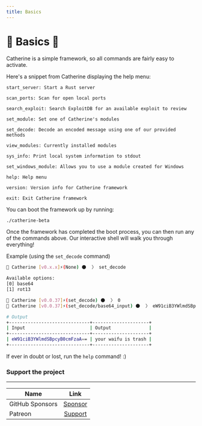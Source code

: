 ```yaml
---
title: Basics
---
```


# 🦀 Basics 🦀

Catherine is a simple framework, so all commands are fairly easy to activate.

Here's a snippet from Catherine displaying the help menu:
```
start_server: Start a Rust server

scan_ports: Scan for open local ports

search_exploit: Search ExploitDB for an available exploit to review

set_module: Set one of Catherine's modules

set_decode: Decode an encoded message using one of our provided methods

view_modules: Currently installed modules

sys_info: Print local system information to stdout

set_windows_module: Allows you to use a module created for Windows

help: Help menu

version: Version info for Catherine framework

exit: Exit Catherine framework
```

You can boot the framework up by running:
```bash
./catherine-beta
```

Once the framework has completed the boot process, you can then run any of the commands above. Our interactive shell will walk you through everything!

Example (using the `set_decode` command)
```bash
🦀 Catherine [v0.x.x]⚡(None) 🌑  〉 set_decode

Available options:
[0] base64
[1] rot13

🦀 Catherine [v0.0.37]⚡(set_decode) 🌑  〉 0
🦀 Catherine [v0.0.37]⚡(set_decode/base64_input) 🌑  〉 eW91ciB3YWlmdSBpcyB0cmFzaA==

# Output
+------------------------------+---------------------+
| Input                        | Output              |
+------------------------------+---------------------+
| eW91ciB3YWlmdSBpcyB0cmFzaA== | your waifu is trash |
+------------------------------+---------------------+
```

If ever in doubt or lost, run the `help` command! :)

### Support the project

---

| Name            |                    Link                               |
| --------------- |:-----------------------------------------------------:|
| GitHub Sponsors |  [Sponsor](https://github.com/sponsors/Hifumi1337/)   |
| Patreon         |  [Support](https://www.patreon.com/SupportHifumi1337) |
